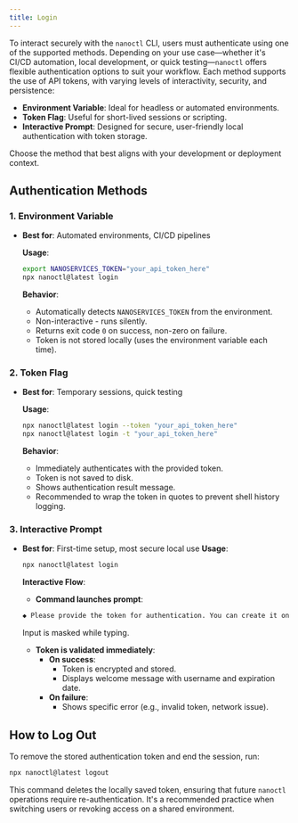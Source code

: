 ```yaml
---
title: Login
---
```


To interact securely with the `nanoctl` CLI, users must authenticate using one of the supported methods. Depending on your use case—whether it's CI/CD automation, local development, or quick testing—`nanoctl` offers flexible authentication options to suit your workflow. Each method supports the use of API tokens, with varying levels of interactivity, security, and persistence:

* **Environment Variable**: Ideal for headless or automated environments.
* **Token Flag**: Useful for short-lived sessions or scripting.
* **Interactive Prompt**: Designed for secure, user-friendly local authentication with token storage.

Choose the method that best aligns with your development or deployment context.

## Authentication Methods

### 1. Environment Variable
   - **Best for**: Automated environments, CI/CD pipelines

        **Usage**:
        ```bash
        export NANOSERVICES_TOKEN="your_api_token_here"
        npx nanoctl@latest login
        ```

        **Behavior**:
        - Automatically detects `NANOSERVICES_TOKEN` from the environment.
        - Non-interactive - runs silently.
        - Returns exit code `0` on success, non-zero on failure.
        - Token is not stored locally (uses the environment variable each time).
        
### 2. Token Flag
   - **Best for**: Temporary sessions, quick testing

        **Usage**:
        ```bash
        npx nanoctl@latest login --token "your_api_token_here"
        npx nanoctl@latest login -t "your_api_token_here"
        ```

        **Behavior**:
        - Immediately authenticates with the provided token.
        - Token is not saved to disk.
        - Shows authentication result message.
        - Recommended to wrap the token in quotes to prevent shell history logging.

### 3. Interactive Prompt
  - **Best for**: First-time setup, most secure local use
    **Usage**:
    ```bash
    npx nanoctl@latest login
    ```

    **Interactive Flow**:
    - **Command launches prompt**:
    ```bash
    ◆ Please provide the token for authentication. You can create it on https://atomic.deskree.com/auth/access/token █
    ```
    Input is masked while typing.
    - **Token is validated immediately**:
        - **On success**:
            - Token is encrypted and stored.
            - Displays welcome message with username and expiration date.
        - **On failure**:
            - Shows specific error (e.g., invalid token, network issue).

## How to Log Out

To remove the stored authentication token and end the session, run:

```bash
npx nanoctl@latest logout
```

This command deletes the locally saved token, ensuring that future `nanoctl` operations require re-authentication. It's a recommended practice when switching users or revoking access on a shared environment.
